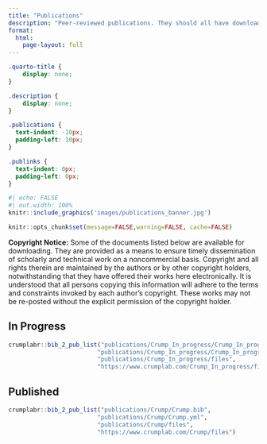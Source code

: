```yaml
---
title: "Publications"
description: "Peer-reviewed publications. They should all have downloadable pdfs, and if they don't email me."
format:
  html:
    page-layout: full
---
```


```css
.quarto-title {
    display: none;
}

.description {
    display: none;
}

.publications {
  text-indent: -10px; 
  padding-left: 10px;
}

.publinks {
  text-indent: 0px; 
  padding-left: 0px;
}
```

```r
#| echo: FALSE
#| out.width: 100%
knitr::include_graphics('images/publications_banner.jpg')
```

```r
knitr::opts_chunk$set(message=FALSE,warning=FALSE, cache=FALSE)
```

**Copyright Notice:** Some of the documents listed below are available for downloading. They are provided as a means to ensure timely dissemination of scholarly and technical work on a noncommercial basis. Copyright and all rights therein are maintained by the authors or by other copyright holders, notwithstanding that they have offered their works here electronically. It is understood that all persons copying this information will adhere to the terms and constraints invoked by each author's copyright. These works may not be re-posted without the explicit permission of the copyright holder.

## In Progress

::: publications
```r
crumplabr::bib_2_pub_list("publications/Crump_In_progress/Crump_In_progress.bib",
                         "publications/Crump_In_progress/Crump_In_progress.yml",
                         "publications/Crump_In_progress/files",
                         "https://www.crumplab.com/Crump_In_progress/files")
```
:::

## Published

::: publications
```r
crumplabr::bib_2_pub_list("publications/Crump/Crump.bib",
                         "publications/Crump/Crump.yml",
                         "publications/Crump/files",
                         "https://www.crumplab.com/Crump/files")
```
:::
